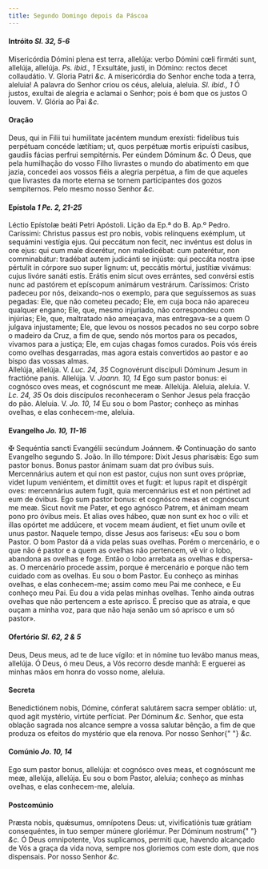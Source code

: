```yaml
---
title: Segundo Domingo depois da Páscoa
---
```


#### Intróito <em>Sl. 32, 5-6</em>

<div class="grid grid-cols-2 gap-5">
  <span class="text-justify">
    Misericórdia Dómini plena est terra, allelúja: verbo Dómini cœli firmáti
    sunt, allelúja, allelúja. <em>Ps. ibid., 1</em> Exsultáte, justi, in Dómino:
    rectos decet collaudátio. V. Gloria Patri <em>&c.</em>
  </span>
  <span class="text-justify">
    A misericórdia do Senhor enche toda a terra, aleluia! A palavra do Senhor
    criou os céus, aleluia, aleluia. <em>Sl. ibid., 1</em> Ó justos, exultai de
    alegria e aclamai o Senhor; pois é bom que os justos O louvem. V. Glória ao
    Pai <em>&c.</em>
  </span>
</div>

#### Oração

<div class="grid grid-cols-2 gap-5">
  <span class="text-justify">
    Deus, qui in Filii tui humilitate jacéntem mundum erexísti: fidelibus tuis
    perpétuam concéde lætítiam; ut, quos perpétuæ mortis eripuísti casibus,
    gaudiis fácias perfrui sempitérnis. Per eúndem Dóminum <em>&c.</em>
  </span>
  <span class="text-justify">
    Ó Deus, que pela humilhação do vosso Filho livrastes o mundo do abatimento
    em que jazia, concedei aos vossos fiéis a alegria perpétua, a fim de que
    aqueles que livrastes da morte eterna se tornem participantes dos gozos
    sempiternos. Pelo mesmo nosso Senhor <em>&c.</em>
  </span>
</div>

#### Epístola <em>1 Pe. 2, 21-25</em>

<div class="grid grid-cols-2 gap-5">
  <span class="text-justify">Léctio Epístolæ beáti Petri Apóstoli.</span>
  <span class="text-justify">Lição da Ep.ª do B. Ap.º Pedro.</span>
  <span class="text-justify">
    Caríssimi: Christus passus est pro nobis, vobis relínquens exémplum, ut
    sequámini vestígia ejus. Qui peccátum non fecit, nec invéntus est dolus in
    ore ejus: qui cum male dicerétur, non maledicébat: cum paterétur, non
    comminabátur: tradébat autem judicánti se injúste: qui peccáta nostra ipse
    pértulit in córpore suo super lignum: ut, peccátis mórtui, justítiæ vivámus:
    cujus livóre sanáti estis. Erátis enim sicut oves errántes, sed convérsi
    estis nunc ad pastórem et epíscopum animárum vestrárum.
  </span>
  <span class="text-justify">
    Caríssimos: Cristo padeceu por nós, deixando-nos o exemplo, para que
    seguíssemos as suas pegadas: Ele, que não cometeu pecado; Ele, em cuja boca
    não apareceu qualquer engano; Ele, que, mesmo injuriado, não correspondeu
    com injúrias; Ele, que, maltratado não ameaçava, mas entregava-se a quem O
    julgava injustamente; Ele, que levou os nossos pecados no seu corpo sobre o
    madeiro da Cruz, a fim de que, sendo nós mortos para os pecados, vivamos
    para a justiça; Ele, em cujas chagas fomos curados. Pois vós éreis como
    ovelhas desgarradas, mas agora estais convertidos ao pastor e ao bispo das
    vossas almas.
  </span>
</div>

<div class="grid grid-cols-2 gap-5">
  <span class="text-justify">
    Allelúja, allelúja. V. <em>Luc. 24, 35</em> Cognovérunt discípuli Dóminum
    Jesum in fractióne panis. Allelúja. V. <em>Joann. 10, 14</em> Ego sum pastor
    bonus: ei cognósco oves meas, et cognóscunt me meæ. Allelúja.
  </span>
  <span class="text-justify">
    Aleluia, aleluia. V. <em>Lc. 24, 35</em> Os dois discípulos reconheceram o
    Senhor Jesus pela fracção do pão. Aleluia. V. <em>Jo. 10, 14</em> Eu sou o
    bom Pastor; conheço as minhas ovelhas, e elas conhecem-me, aleluia.
  </span>
</div>

#### Evangelho <em>Jo. 10, 11-16</em>

<div class="grid grid-cols-2 gap-5">
  <span class="text-justify">
    <span class="text-red-500">&#10016;</span> Sequéntia sancti Evangélii
    secúndum Joánnem.
  </span>
  <span class="text-justify">
    <span class="text-red-500">&#10016;</span> Continuação do santo Evangelho
    segundo S. João.
  </span>
  <span class="text-justify">
    In illo témpore: Dixit Jesus pharisǽis: Ego sum pastor bonus. Bonus pastor
    ánimam suam dat pro óvibus suis. Mercennárius autem et qui non est pastor,
    cujus non sunt oves própriæ, videt lupum veniéntem, et dimíttit oves et
    fugit: et lupus rapit et dispérgit oves: mercennárius autem fugit, quia
    mercennárius est et non pértinet ad eum de óvibus. Ego sum pastor bonus: et
    cognósco meas et cognóscunt me meæ. Sicut novit me Pater, et ego agnósco
    Patrem, et ánimam meam pono pro óvibus meis. Et alias oves hábeo, quæ non
    sunt ex hoc o vili: et illas opórtet me addúcere, et vocem meam áudient, et
    fiet unum ovíle et unus pastor.
  </span>
  <span class="text-justify">
    Naquele tempo, disse Jesus aos fariseus: «Eu sou o bom Pastor. O bom Pastor
    dá a vida pelas suas ovelhas. Porém o mercenário, e o que não é pastor e a
    quem as ovelhas não pertencem, vê vir o lobo, abandona as ovelhas e foge.
    Então o lobo arrebata as ovelhas e dispersa-as. O mercenário procede assim,
    porque é mercenário e porque não tem cuidado com as ovelhas. Eu sou o bom
    Pastor. Eu conheço as minhas ovelhas, e elas conhecem-me; assim como meu Pai
    me conhece, e Eu conheço meu Pai. Eu dou a vida pelas minhas ovelhas. Tenho
    ainda outras ovelhas que não pertencem a este aprisco. É preciso que as
    atraia, e que ouçam a minha voz, para que não haja senão um só aprisco e um
    só pastor».
  </span>
</div>

#### Ofertório <em>Sl. 62, 2 & 5</em>

<div class="grid grid-cols-2 gap-5">
  <span class="text-justify">
    Deus, Deus meus, ad te de luce vígilo: et in nómine tuo levábo manus meas,
    allelúja.
  </span>
  <span class="text-justify">
    Ó Deus, ó meu Deus, a Vós recorro desde manhã: E erguerei as minhas mãos em
    honra do vosso nome, aleluia.
  </span>
</div>

#### Secreta

<div class="grid grid-cols-2 gap-5">
  <span class="text-justify">
    Benedictiónem nobis, Dómine, cónferat salutárem sacra semper oblátio: ut,
    quod agit mystério, virtúte perfíciat. Per Dóminum <em>&c.</em>
  </span>
  <span class="text-justify">
    Senhor, que esta oblação sagrada nos alcance sempre a vossa salutar bênção,
    a fim de que produza os efeitos do mystério que ela renova. Por nosso Senhor{" "}
    <em>&c.</em>
  </span>
</div>

#### Comúnio <em>Jo. 10, 14</em>

<div class="grid grid-cols-2 gap-5">
  <span class="text-justify">
    Ego sum pastor bonus, allelúja: et cognósco oves meas, et cognóscunt me meæ,
    allelúja, allelúja.
  </span>
  <span class="text-justify">
    Eu sou o bom Pastor, aleluia; conheço as minhas ovelhas, e elas conhecem-me,
    aleluia.
  </span>
</div>

#### Postcomúnio

<div class="grid grid-cols-2 gap-5">
  <span class="text-justify">
    Præsta nobis, quǽsumus, omnípotens Deus: ut, vivificatiónis tuæ grátiam
    consequéntes, in tuo semper múnere gloriémur. Per Dóminum nostrum{" "}
    <em>&c.</em>
  </span>
  <span class="text-justify">
    Ó Deus omnipotente, Vos suplicamos, permiti que, havendo alcançado de Vós a
    graça da vida nova, sempre nos gloriemos com este dom, que nos dispensais.
    Por nosso Senhor <em>&c.</em>
  </span>
</div>
